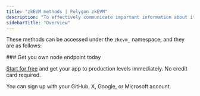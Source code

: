 ---
title: "zkEVM methods | Polygon zkEVM"
description: "To effectively communicate important information about its L2 network state, the Polygon zkEVM team implemented a special set of JSON RPC methods"
sidebarTitle: "Overview"
---


These methods can be accessed under the `zkevm_` namespace, and they are as follows:

<CardGroup>
<Card title="zkevm_consolidatedBlockNumber" href="/reference/polygon_zkevm_node_api/zkevm_methods/zkevm_consolidatedBlockNumber" icon="angle-right" iconType="solid" horizontal />
<Card title="zkevm_isBlockVirtualized" href="/reference/polygon_zkevm_node_api/zkevm_methods/zkevm_isBlockVirtualized" icon="angle-right" iconType="solid" horizontal />
<Card title="zkevm_isBlockConsolidated" href="/reference/polygon_zkevm_node_api/zkevm_methods/zkevm_isBlockConsolidated" icon="angle-right" iconType="solid" horizontal />
<Card title="zkevm_batchNumber" href="/reference/polygon_zkevm_node_api/zkevm_methods/zkevm_batchNumber" icon="angle-right" iconType="solid" horizontal />
<Card title="zkevm_batchNumberByBlockNumber" href="/reference/polygon_zkevm_node_api/zkevm_methods/zkevm_batchNumberByBlockNumber" icon="angle-right" iconType="solid" horizontal />
<Card title="zkevm_virtualBatchNumber" href="/reference/polygon_zkevm_node_api/zkevm_methods/zkevm_virtualBatchNumber" icon="angle-right" iconType="solid" horizontal />
<Card title="zkevm_verifiedBatchNumber" href="/reference/polygon_zkevm_node_api/zkevm_methods/zkevm_verifiedBatchNumber" icon="angle-right" iconType="solid" horizontal />
<Card title="zkevm_getBatchByNumber" href="/reference/polygon_zkevm_node_api/zkevm_methods/zkevm_getBatchByNumber" icon="angle-right" iconType="solid" horizontal />
</CardGroup>

<Check>
  ### Get you own node endpoint today

  [Start for free](https://console.chainstack.com/) and get your app to production levels immediately. No credit card required.

  You can sign up with your GitHub, X, Google, or Microsoft account.
</Check>
